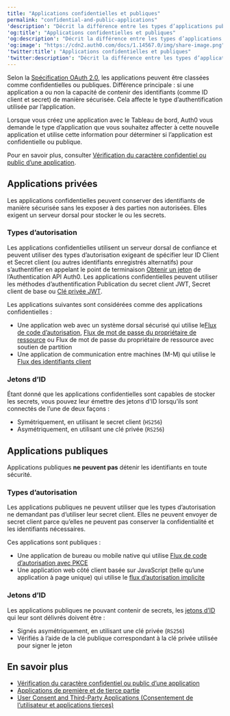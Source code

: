 ```yaml
---
title: "Applications confidentielles et publiques"
permalink: "confidential-and-public-applications"
'description': "Décrit la différence entre les types d’applications publiques et confidentielles."
'og:title': "Applications confidentielles et publiques"
'og:description': "Décrit la différence entre les types d’applications publiques et confidentielles."
'og:image': "https://cdn2.auth0.com/docs/1.14567.0/img/share-image.png"
'twitter:title': "Applications confidentielles et publiques"
'twitter:description': "Décrit la différence entre les types d’applications publiques et confidentielles."
---
```


Selon la [Spécification OAuth 2.0](https://tools.ietf.org/html/rfc6749#section-2.1), les applications peuvent être classées comme confidentielles ou publiques. Différence principale : si une application a ou non la capacité de contenir des identifiants (comme ID client et secret) de manière sécurisée. Cela affecte le type d’authentification utilisée par l’application.

Lorsque vous créez une application avec le Tableau de bord, Auth0 vous demande le type d’application que vous souhaitez affecter à cette nouvelle application et utilise cette information pour déterminer si l’application est confidentielle ou publique.

Pour en savoir plus, consulter [Vérification du caractère confidentiel ou public d’une application](/docs/fr-ca/get-started/applications/confidential-and-public-applications/view-application-type).

## Applications privées

Les applications confidentielles peuvent conserver des identifiants de manière sécurisée sans les exposer à des parties non autorisées. Elles exigent un serveur dorsal pour stocker le ou les secrets.

### Types d’autorisation

Les applications confidentielles utilisent un serveur dorsal de confiance et peuvent utiliser des types d’autorisation exigeant de spécifier leur ID Client et Secret client (ou autres identifiants enregistrés alternatifs) pour s’authentifier en appelant le point de terminaison [Obtenir un jeton](https://auth0.com/docs/api/authentication#get-token) de l’Authentication API Auth0. Les applications confidentielles peuvent utiliser les méthodes d’authentification Publication du secret client <Tooltip href="/docs/docs/fr-ca/glossary?term=json-web-token" tip="Jeton Web JSON (JWT)
Format standard de jeton d’ID (et souvent de jeton d’accès) utilisé pour représenter en toute sécurité des demandes entre deux parties." cta="Voir le glossaire">JWT</Tooltip>, Secret client de base ou [Clé privée JWT](/docs/fr-ca/get-started/authentication-and-authorization-flow/authenticate-with-private-key-jwt).

Les applications suivantes sont considérées comme des applications confidentielles :

* Une application web avec un système dorsal sécurisé qui utilise le[Flux de code d’autorisation](/docs/fr-ca/get-started/authentication-and-authorization-flow/authorization-code-flow), [Flux de mot de passe du propriétaire de ressource](/docs/fr-ca/get-started/authentication-and-authorization-flow/resource-owner-password-flow) ou Flux de mot de passe du propriétaire de ressource avec soutien de partition
* Une application de communication entre machines (M-M) qui utilise le [Flux des identifiants client](/docs/fr-ca/get-started/authentication-and-authorization-flow/client-credentials-flow)

### Jetons d’ID

Étant donné que les applications confidentielles sont capables de stocker les secrets, vous pouvez leur émettre des jetons d'ID lorsqu’ils sont connectés de l’une de deux façons :

* Symétriquement, en utilisant le secret client (`HS256`)
* Asymétriquement, en utilisant une clé privée (`RS256`)

## Applications publiques

Applications publiques **ne peuvent pas** détenir les identifiants en toute sécurité.

### Types d’autorisation

Les applications publiques ne peuvent utiliser que les types d’autorisation ne demandant pas d’utiliser leur secret client. Elles ne peuvent envoyer de secret client parce qu’elles ne peuvent pas conserver la confidentialité et les identifiants nécessaires.

Ces applications sont publiques :

* Une application de bureau ou mobile native qui utilise [Flux de code d’autorisation avec PKCE](/docs/fr-ca/get-started/authentication-and-authorization-flow/authorization-code-flow-with-pkce)
* Une application web côté client basée sur JavaScript (telle qu’une application à page unique) qui utilise le [flux d’autorisation implicite](/docs/fr-ca/get-started/authentication-and-authorization-flow/implicit-flow-with-form-post)

### Jetons d’ID

Les applications publiques ne pouvant contenir de secrets, les [jetons d’ID](/docs/fr-ca/secure/tokens/id-tokens) qui leur sont délivrés doivent être :

* Signés asymétriquement, en utilisant une clé privée (`RS256`)
* Vérifiés à l’aide de la clé publique correspondant à la clé privée utilisée pour signer le jeton

## En savoir plus

* [Vérification du caractère confidentiel ou public d’une application](/docs/fr-ca/get-started/applications/confidential-and-public-applications/view-application-type)
* [Applications de première et de tierce partie](/docs/fr-ca/get-started/applications/confidential-and-public-applications/first-party-and-third-party-applications)
* [User Consent and Third-Party Applications (Consentement de l’utilisateur et applications tierces)](/docs/fr-ca/get-started/applications/confidential-and-public-applications/user-consent-and-third-party-applications)